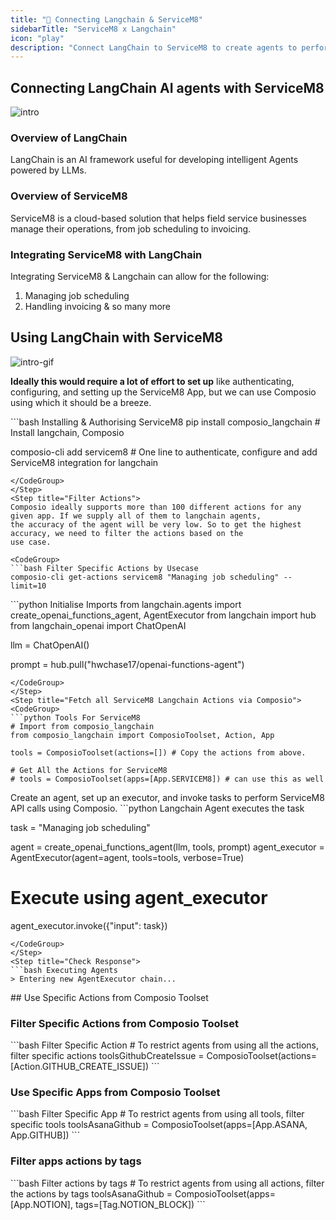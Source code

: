 ```yaml
---
title: "🚀 Connecting Langchain & ServiceM8"
sidebarTitle: "ServiceM8 x Langchain"
icon: "play"
description: "Connect LangChain to ServiceM8 to create agents to perform tasks using natural language"
---
```


## Connecting LangChain AI agents with ServiceM8
![intro](/media/intro.jpg)

### Overview of LangChain

LangChain is an AI framework useful for developing intelligent Agents powered by LLMs.

### Overview of ServiceM8

ServiceM8 is a cloud-based solution that helps field service businesses manage their operations, from job scheduling to invoicing.

### Integrating ServiceM8 with LangChain

Integrating ServiceM8 & Langchain can allow for the following:

1. Managing job scheduling
2. Handling invoicing
& so many more

## Using LangChain with ServiceM8
![intro-gif](/media/intro.gif)
<Steps>
<Step title="Setting Up the Environment">

**Ideally this would require a lot of effort to set up** like authenticating, configuring, and setting up the ServiceM8 App, but we can use Composio using which it should be a breeze.

<CodeGroup>
```bash Installing & Authorising ServiceM8
pip install composio_langchain # Install langchain, Composio 

composio-cli add servicem8 # One line to authenticate, configure and add ServiceM8 integration for langchain
```
</CodeGroup>
</Step>
<Step title="Filter Actions">
Composio ideally supports more than 100 different actions for any given app. If we supply all of them to langchain agents, 
the accuracy of the agent will be very low. So to get the highest accuracy, we need to filter the actions based on the 
use case.

<CodeGroup>
```bash Filter Specific Actions by Usecase
composio-cli get-actions servicem8 "Managing job scheduling" --limit=10
```
</CodeGroup>

</Step>
<Step title="Import Base Packages">

<CodeGroup>
```python Initialise Imports
from langchain.agents import create_openai_functions_agent, AgentExecutor
from langchain import hub
from langchain_openai import ChatOpenAI


llm = ChatOpenAI()

prompt = hub.pull("hwchase17/openai-functions-agent")
```
</CodeGroup>
</Step>
<Step title="Fetch all ServiceM8 Langchain Actions via Composio">
<CodeGroup>
```python Tools For ServiceM8
# Import from composio_langchain
from composio_langchain import ComposioToolset, Action, App

tools = ComposioToolset(actions=[]) # Copy the actions from above. 

# Get All the Actions for ServiceM8
# tools = ComposioToolset(apps=[App.SERVICEM8]) # can use this as well
```
</CodeGroup>
</Step>
<Step title="Execute the Agent">
Create an agent, set up an executor, and invoke tasks to perform ServiceM8 API calls using Composio. 
<CodeGroup>
```python Langchain Agent executes the task

task = "Managing job scheduling"

agent = create_openai_functions_agent(llm, tools, prompt)
agent_executor = AgentExecutor(agent=agent, tools=tools, verbose=True)

# Execute using agent_executor
agent_executor.invoke({"input": task})
```
</CodeGroup>
</Step>
<Step title="Check Response">
```bash Executing Agents
> Entering new AgentExecutor chain...
```
</Step>
</Steps>
## Use Specific Actions from Composio Toolset

### Filter Specific Actions from Composio Toolset

<CodeGroup>
```bash Filter Specific Action
# To restrict agents from using all the actions, filter specific actions
toolsGithubCreateIssue = ComposioToolset(actions=[Action.GITHUB_CREATE_ISSUE])
```
</CodeGroup>

### Use Specific Apps from Composio Toolset
<CodeGroup>
```bash Filter Specific App
# To restrict agents from using all tools, filter specific tools
toolsAsanaGithub = ComposioToolset(apps=[App.ASANA, App.GITHUB])
```
</CodeGroup>

### Filter apps actions by tags 
<CodeGroup>
```bash Filter actions by tags
# To restrict agents from using all actions, filter the actions by tags
toolsAsanaGithub = ComposioToolset(apps=[App.NOTION], tags=[Tag.NOTION_BLOCK])
```
</CodeGroup>

